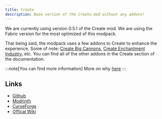 ```yaml
---
title: Create
description: Base version of the Create mod without any addons!
---
```



We are currently using version 0.5.1 of the Create mod. We are using the Fabric version for the most optimized of this modpack.

That being said, the modpack uses a few addons to Create to enhance the experience. Some of note: [Create Big Cannons](/create/create-big-cannons), [Create Enchantment Industry](/create/create-enchantment-industry), etc.
You can find all of the other addons in the Create section of the documentation.

:::note[You can find more information]
More on why [here](/faq/modloader)
:::

## Links

- [Github](https://github.com/Fabricators-of-Create/Create) <Icon name="simple-icons:github" size="1.2em" class="inline-icon" />
- [Modrinth](https://modrinth.com/mod/create-fabric) <Icon name="simple-icons:modrinth" size="1.2em" class="inline-icon" />
- [CurseForge](https://www.curseforge.com/minecraft/mc-mods/create-fabric) <Icon name="simple-icons:curseforge" size="1.2em" class="inline-icon" />
- [Offical Wiki](https://create.fandom.com/wiki/Create_Mod_Wiki) <Icon name="simple-icons:fandom" size="1.2em" class="inline-icon" />
